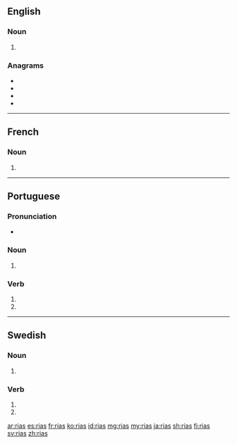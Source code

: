 {{also|RIAs|rías}}
==English==

===Noun===
{{head|en|noun plural form}}

# {{plural of|ria|lang=en}}

===Anagrams===
* {{l|en|airs}}
* {{l|en|aris}}
* {{l|en|sari}}
* {{l|en|sira}}

----

==French==

===Noun===
{{head|fr|noun plural form|cat2= terms with incomplete gender}}

# {{plural of|ria|lang=fr}}

----

==Portuguese==

===Pronunciation===
* {{a|Brazil}} {{IPA|/ˈʁi.ɐs/|lang=pt}}

===Noun===
{{head|pt|noun form}}

# {{plural of|ria|lang=pt}}

===Verb===
{{pt-verb-form}}

# {{pt-verb-form-of|rir|as}}
# {{pt-verb-form-of|rir|ias}}

----

==Swedish==

===Noun===
{{head|sv|noun form}}

# {{sv-noun-form-indef-gen|ria}}

===Verb===
{{head|sv|verb form}}

# {{sv-verb-form-inf-pass|ria}}
# {{sv-verb-form-pre-pass|ria}}

[[ar:rias]]
[[es:rias]]
[[fr:rias]]
[[ko:rias]]
[[id:rias]]
[[mg:rias]]
[[my:rias]]
[[ja:rias]]
[[sh:rias]]
[[fi:rias]]
[[sv:rias]]
[[zh:rias]]